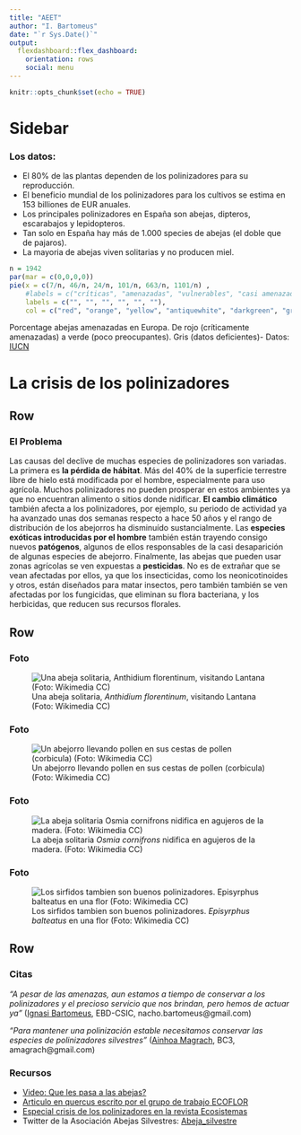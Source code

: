 ```yaml
---
title: "AEET"
author: "I. Bartomeus"
date: "`r Sys.Date()`"
output: 
  flexdashboard::flex_dashboard:
    orientation: rows
    social: menu
---
```


```r
knitr::opts_chunk$set(echo = TRUE)
```

Sidebar {.sidebar}
=======================================================================

### Los datos: 

- El 80% de las plantas dependen de los polinizadores para su reproducción.
- El beneficio mundial de los polinizadores para los cultivos se estima en 153 billiones de EUR anuales. 
- Los principales polinizadores en España son abejas, dipteros, escarabajos y lepidopteros.
- Tan solo en España hay más de 1.000 species de abejas (el doble que de pajaros).  
- La mayoria de abejas viven solitarias y no producen miel.

```r
n = 1942
par(mar = c(0,0,0,0))
pie(x = c(7/n, 46/n, 24/n, 101/n, 663/n, 1101/n) , 
    #labels = c("críticas", "amenazadas", "vulnerables", "casi amenazadas", "poco preocupantes", "datos deficientes"),
    labels = c("", "", "", "", "", ""),
    col = c("red", "orange", "yellow", "antiquewhite", "darkgreen", "grey"))
```
Porcentage abejas amenazadas en Europa. De rojo (críticamente amenazadas) a verde (poco preocupantes). Gris (datos deficientes)- Datos: [IUCN](https://www.iucn.org/content/european-red-list-bees)

La crisis de los polinizadores
=======================================================================

Row
-----------------------------------------------------------------------

### El Problema

Las causas del declive de muchas especies de polinizadores son variadas. La primera es __la pérdida de hábitat__. Más del 40% de la superficie terrestre libre de hielo está modificada por el hombre, especialmente para uso agrícola. Muchos polinizadores no pueden prosperar en estos ambientes ya que no encuentran alimento o sitios donde nidificar. __El cambio climático__ también afecta a los polinizadores, por ejemplo, su periodo de actividad ya ha avanzado unas dos semanas respecto a hace 50 años y el rango de distribución de los abejorros ha disminuído sustancialmente. Las __especies exóticas introducidas por el hombre__ también están trayendo consigo nuevos __patógenos__, algunos de ellos responsables de la casi desaparición de algunas especies de abejorro. Finalmente, las abejas que pueden usar zonas agrícolas se ven expuestas a __pesticidas__. No es de extrañar que se vean afectadas por ellos, ya que los insecticidas, como los neonicotinoides y otros, están diseñados para matar insectos, pero también también se ven afectadas por los fungicidas, que eliminan su flora bacteriana, y los herbicidas, que reducen sus recursos florales.

Row
-----------------------------------------------------------------------

### Foto

![Una abeja solitaria, _Anthidium florentinum_, visitando Lantana (Foto: Wikimedia CC)](https://upload.wikimedia.org/wikipedia/commons/thumb/c/c4/Anthidium_February_2008-1.jpg/300px-Anthidium_February_2008-1.jpg)

### Foto

![Un abejorro llevando pollen en sus cestas de pollen (corbicula) (Foto: Wikimedia CC)](https://upload.wikimedia.org/wikipedia/commons/thumb/4/44/Bumblebee_05.JPG/320px-Bumblebee_05.JPG)

### Foto

![La abeja solitaria _Osmia cornifrons_ nidifica en agujeros de la madera. (Foto: Wikimedia CC)](https://upload.wikimedia.org/wikipedia/commons/5/57/Osmia_cornifrons.5.1.08.w.jpg)

### Foto

![Los sirfidos tambien son buenos polinizadores. _Episyrphus balteatus_ en una flor (Foto: Wikimedia CC)](https://upload.wikimedia.org/wikipedia/commons/thumb/c/c6/Hoverfly_October_2007-21.jpg/297px-Hoverfly_October_2007-21.jpg)

Row
-----------------------------------------------------------------------

### Citas {data-width=700}

_"A pesar de las amenazas, aun estamos a tiempo de conservar a los polinizadores y el precioso servicio que nos brindan, pero hemos de actuar ya"_  ([Ignasi Bartomeus](www.bartomeuslab.com), EBD-CSIC, nacho.bartomeus@gmail.com)   

_"Para mantener una polinización estable necesitamos conservar las especies de polinizadores silvestres"_  ([Ainhoa Magrach](www.ainhoamagrach.com), BC3, amagrach@gmail.com)  

### Recursos {data-width=340}

- [Video: Que les pasa a las abejas?](https://www.youtube.com/watch?v=n5udBqq3qYg)
- [Articulo en quercus escrito por el grupo de trabajo ECOFLOR](https://ibartomeus.files.wordpress.com/2015/08/ecoflor_2016-declive-de-las-abejas-quercus.pdf)
- [Especial crisis de los polinizadores en la revista Ecosistemas](https://www.revistaecosistemas.net/index.php/ecosistemas/issue/view/55)  
- Twitter de la Asociación Abejas Silvestres: [Abeja_silvestre](https://twitter.com/abeja_silvestre)  

